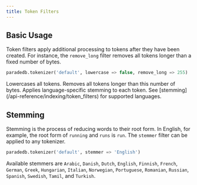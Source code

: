 ```yaml
---
title: Token Filters
---
```


## Basic Usage

Token filters apply additional processing to tokens after they have been created. For instance, the `remove_long` filter
removes all tokens longer than a fixed number of bytes.

```sql
paradedb.tokenizer('default', lowercase => false, remove_long => 255)
```

<ParamField body="lowercase" default={true}>
  Lowercases all tokens.
</ParamField>
<ParamField body="remove_long" default={255}>
  Removes all tokens longer than this number of bytes.
</ParamField>
<ParamField body="stemmer">
  Applies language-specific stemming to each token. See [stemming](/api-reference/indexing/token_filters) for supported languages.
</ParamField>

## Stemming

Stemming is the process of reducing words to their root form. In English, for example, the root form of `running` and `runs` is `run`. The `stemmer` filter can
be applied to any tokenizer.

```sql
paradedb.tokenizer('default', stemmer => 'English')
```

Available stemmers are `Arabic`, `Danish`, `Dutch`, `English`, `Finnish`, `French`, `German`, `Greek`, `Hungarian`, `Italian`, `Norwegian`, `Portuguese`, `Romanian`, `Russian`, `Spanish`, `Swedish`, `Tamil`, and `Turkish`.
